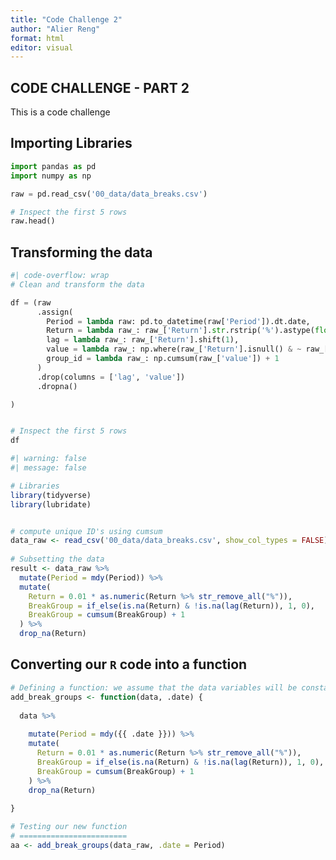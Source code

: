 ```yaml
---
title: "Code Challenge 2"
author: "Alier Reng"
format: html
editor: visual
---
```


## CODE CHALLENGE - PART 2

This is a code challenge

## Importing Libraries

```python
import pandas as pd
import numpy as np

```

```python
raw = pd.read_csv('00_data/data_breaks.csv')

# Inspect the first 5 rows
raw.head()
```

## Transforming the data

```python
#| code-overflow: wrap
# Clean and transform the data

df = (raw
      .assign(
        Period = lambda raw: pd.to_datetime(raw['Period']).dt.date,
        Return = lambda raw_: raw_['Return'].str.rstrip('%').astype(float) / 100,
        lag = lambda raw_: raw_['Return'].shift(1),
        value = lambda raw_: np.where(raw_['Return'].isnull() & ~ raw_['lag'].isnull(), 1, 0),
        group_id = lambda raw_: np.cumsum(raw_['value']) + 1
      )
      .drop(columns = ['lag', 'value'])
      .dropna()

)


# Inspect the first 5 rows
df
```

```r
#| warning: false
#| message: false

# Libraries
library(tidyverse)
library(lubridate)


# compute unique ID's using cumsum
data_raw <- read_csv('00_data/data_breaks.csv', show_col_types = FALSE)
 
# Subsetting the data 
result <- data_raw %>%
  mutate(Period = mdy(Period)) %>% 
  mutate(
    Return = 0.01 * as.numeric(Return %>% str_remove_all("%")),
    BreakGroup = if_else(is.na(Return) & !is.na(lag(Return)), 1, 0), 
    BreakGroup = cumsum(BreakGroup) + 1
  ) %>% 
  drop_na(Return)
```

## Converting our `R` code into a function

```r
# Defining a function: we assume that the data variables will be constant; otherwise, we should not hard code them in our function.
add_break_groups <- function(data, .date) {
  
  data %>% 
    
    mutate(Period = mdy({{ .date }})) %>% 
    mutate(
      Return = 0.01 * as.numeric(Return %>% str_remove_all("%")),
      BreakGroup = if_else(is.na(Return) & !is.na(lag(Return)), 1, 0),
      BreakGroup = cumsum(BreakGroup) + 1
    ) %>% 
    drop_na(Return)
    
}

# Testing our new function
# ========================
aa <- add_break_groups(data_raw, .date = Period)
```
